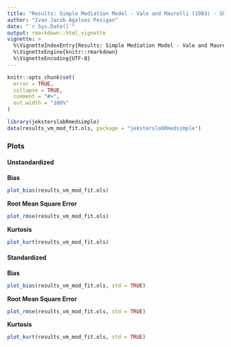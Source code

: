 ```yaml
---
title: "Results: Simple Mediation Model - Vale and Maurelli (1983) - Skewness = 2, Kurtosis = 7 - Complete Data - Fit Ordinary Least Squares"
author: "Ivan Jacob Agaloos Pesigan"
date: "`r Sys.Date()`"
output: rmarkdown::html_vignette
vignette: >
  %\VignetteIndexEntry{Results: Simple Mediation Model - Vale and Maurelli (1983) - Skewness = 2, Kurtosis = 7 - Complete Data - Fit Ordinary Least Squares}
  %\VignetteEngine{knitr::rmarkdown}
  %\VignetteEncoding{UTF-8}
---
```


```r
knitr::opts_chunk$set(
  error = TRUE,
  collapse = TRUE,
  comment = "#>",
  out.width = "100%"
)
```

```r
library(jeksterslabRmedsimple)
data(results_vm_mod_fit.ols, package = "jeksterslabRmedsimple")
```

### Plots

#### Unstandardized

**Bias**

```r
plot_bias(results_vm_mod_fit.ols)
```

**Root Mean Square Error**

```r
plot_rmse(results_vm_mod_fit.ols)
```

**Kurtosis**

```r
plot_kurt(results_vm_mod_fit.ols)
```

#### Standardized

**Bias**

```r
plot_bias(results_vm_mod_fit.ols, std = TRUE)
```

**Root Mean Square Error**

```r
plot_rmse(results_vm_mod_fit.ols, std = TRUE)
```

**Kurtosis**

```r
plot_kurt(results_vm_mod_fit.ols, std = TRUE)
```
